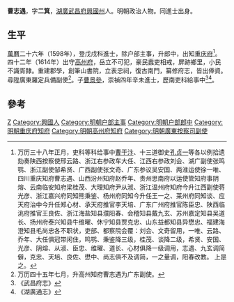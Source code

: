'''曹志遇'''，字'''二箕'''，[[湖廣|湖廣]][[武昌府|武昌府]][[興國州|興國州]]人。明朝政治人物。同進士出身。

== 生平 ==
[[萬曆|萬曆]]二十六年（1598年），登戊戌科進士，除户部主事，升郎中，出知[[重庆府|重庆府]]<ref>万历三十八年正月，吏科等科给事中[[曹于汴|曹于汴]]、十三道御史[[孔贞一|孔贞一]]等各以例拾遗劾奏陕西按察使邢云路、浙江右参政车大任、江西右参政刘会、湖广副使张鸣鹗、浙江副使邹希贤、广西副使张文奇、广东参议吴安国、两淮运使徐一唯、四川重庆知府曹志遇、山西汾州知府赵乔年、贵州思南府以运使管知府事阴熔、云南临安知府梁桂茂、大理知府尹从淑、浙江温州府知府今升江西副使蒋光彦、浙江嘉兴府同知熊秉鉴、杨州府同知今升任王一之、莱州府同知谈、应天府治中今升任郑心材、承天府推官李天培、广东广州府推官陈臣忠、陕西临洮府推官王良佐、浙江海盐知县濮阳春、会稽知县戴九玄、苏州嘉定知县吴道长、扬州府泰兴知县牛维曜、休宁知县贾克忠、山东益都知县异懋忠、福建海澄知县毛尚忠各不职状，吏部、都察院会覆：刘会、文奇留用，一唯、云路、乔年、大任俱冠带闲住，鸣鹗、秉鉴降三级，桂茂、谈降二级，希贤、安国、光彦、阴熔、从淑、臣忠、维曜、道长、心材俱降一级调用，志遇、九玄调简僻，克忠、天培、良佐、懋中、尚志俱不及调简，一之量调，阳春改教。 上是之。</ref>。四十二年（1614年）出守[[高州府|高州府]]，岳立不可犯，豪民蠧吏相戒，屏跡鄉里，小民不識胥隸。重建郡學，創筆山書院，立表忠祠，復古南門，纂修府志，皆出俸資。尋陞廣東羅定兵備副使<ref>万历四十五年七月，升高州知府曹志遇为广东副使。</ref>。子[[曹景參|曹景參]]，崇禎四年辛未進士，歷南吏科給事中<ref>《武昌府志》</ref><ref>《湖廣通志》</ref>。

==參考==
{{reflist}}

{{start box}}
{{s-off}}
{{s-before|[[彭自新|彭自新]]}}
{{s-title|明朝重慶府知府|萬曆年間}}
{{s-after|[[龍國祿|龍國祿]]}}
{{end box}}

{{萬曆二十六年戊戌科殿試金榜}}

{{Authority control}}

{{DEFAULTSORT:Cao曹}}
[[Category:曹姓|Z]]
[[Category:興國人|Category:興國人]]
[[Category:明朝户部主事|Category:明朝户部主事]]
[[Category:明朝户部郎中|Category:明朝户部郎中]]
[[Category:明朝重庆府知府|Category:明朝重庆府知府]]
[[Category:明朝高州府知府|Category:明朝高州府知府]]
[[Category:明朝廣東按察司副使|Category:明朝廣東按察司副使]]


{{明朝官员小作品}}